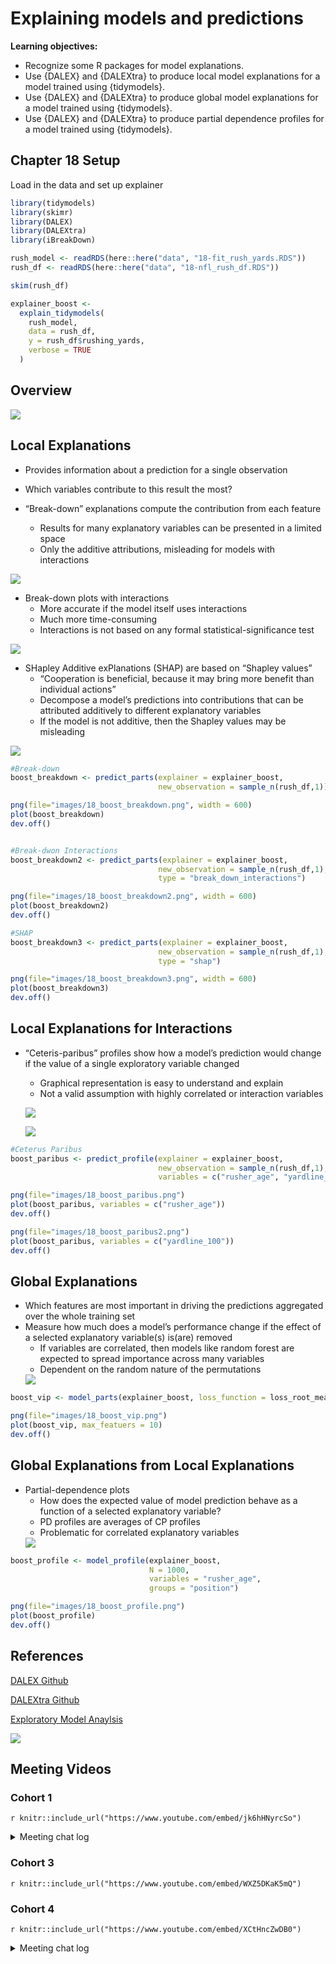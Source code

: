 # Explaining models and predictions

**Learning objectives:**

- Recognize some R packages for model explanations.
- Use {DALEX} and {DALEXtra} to produce local model explanations for a model trained using {tidymodels}.
- Use {DALEX} and {DALEXtra} to produce global model explanations for a model trained using {tidymodels}.
- Use {DALEX} and {DALEXtra} to produce partial dependence profiles for a model trained using {tidymodels}.

## Chapter 18 Setup

Load in the data and set up explainer
```r
library(tidymodels)
library(skimr)
library(DALEX)
library(DALEXtra)
library(iBreakDown)

rush_model <- readRDS(here::here("data", "18-fit_rush_yards.RDS"))
rush_df <- readRDS(here::here("data", "18-nfl_rush_df.RDS"))

skim(rush_df)

explainer_boost <- 
  explain_tidymodels(
    rush_model, 
    data = rush_df,
    y = rush_df$rushing_yards,
    verbose = TRUE
  )

```
## Overview

![](images/18_dalex_overview.png)

## Local Explanations
- Provides information about a prediction for a single observation

- Which variables contribute to this result the most?

- "Break-down" explanations compute the contribution from each feature
  - Results for many explanatory variables can be presented in a limited space
  - Only the additive attributions, misleading for models with interactions
  
![](images/18_boost_breakdown.png)
  
- Break-down plots with interactions
  - More accurate if the model itself uses interactions
  - Much more time-consuming
  - Interactions is not based on any formal statistical-significance test
  
![](images/18_boost_breakdown2.png)
  
- SHapley Additive exPlanations (SHAP) are based on “Shapley values”
  - "Cooperation is beneficial, because it may bring more benefit than individual actions"
  - Decompose a model’s predictions into contributions that can be attributed additively to different explanatory variables
  - If the model is not additive, then the Shapley values may be misleading
  
![](images/18_boost_breakdown3.png)

```r
#Break-down
boost_breakdown <- predict_parts(explainer = explainer_boost,
                                 new_observation = sample_n(rush_df,1))

png(file="images/18_boost_breakdown.png", width = 600)
plot(boost_breakdown)
dev.off()


#Break-dwon Interactions
boost_breakdown2 <- predict_parts(explainer = explainer_boost,
                                 new_observation = sample_n(rush_df,1),
                                 type = "break_down_interactions")

png(file="images/18_boost_breakdown2.png", width = 600)
plot(boost_breakdown2)
dev.off()

#SHAP
boost_breakdown3 <- predict_parts(explainer = explainer_boost,
                                 new_observation = sample_n(rush_df,1),
                                 type = "shap")

png(file="images/18_boost_breakdown3.png", width = 600)
plot(boost_breakdown3)
dev.off()
```

## Local Explanations for Interactions

- "Ceteris-paribus" profiles show how a model’s prediction would change if the value of a single exploratory variable changed
  - Graphical representation is easy to understand and explain
  - Not a valid assumption with highly correlated or interaction variables
  
  ![](images/18_boost_paribus.png)
  
  ![](images/18_boost_paribus2.png)

```r
#Ceterus Paribus
boost_paribus <- predict_profile(explainer = explainer_boost,
                                 new_observation = sample_n(rush_df,1),
                                 variables = c("rusher_age", "yardline_100"))

png(file="images/18_boost_paribus.png")
plot(boost_paribus, variables = c("rusher_age"))
dev.off()

png(file="images/18_boost_paribus2.png")
plot(boost_paribus, variables = c("yardline_100"))
dev.off()
```

## Global Explanations

- Which features are most important in driving the predictions aggregated over the whole training set
- Measure how much does a model’s performance change if the effect of a selected explanatory variable(s) is(are) removed
  - If variables are correlated, then models like random forest are expected to spread importance across many variables
  - Dependent on the random nature of the permutations
  
  ![](images/18_boost_vip.png)

```r
boost_vip <- model_parts(explainer_boost, loss_function = loss_root_mean_square)

png(file="images/18_boost_vip.png")
plot(boost_vip, max_featuers = 10)
dev.off()
```


## Global Explanations from Local Explanations

- Partial-dependence plots
  - How does the expected value of model prediction behave as a function of a selected explanatory variable?
  - PD profiles are averages of CP profiles
  - Problematic for correlated explanatory variables
  
   ![](images/18_boost_profile.png)
  
```r
boost_profile <- model_profile(explainer_boost,
                               N = 1000, 
                               variables = "rusher_age", 
                               groups = "position")

png(file="images/18_boost_profile.png")
plot(boost_profile)
dev.off()
```


## References

[DALEX Github](https://modeloriented.github.io/DALEX/)

[DALEXtra Github](https://github.com/ModelOriented/DALEXtra)

[Exploratory Model Anaylsis](https://ema.drwhy.ai/)

![](images/18_dalex_contents.png)

## Meeting Videos

### Cohort 1

`r knitr::include_url("https://www.youtube.com/embed/jk6hHNyrcSo")`

<details>
  <summary> Meeting chat log </summary>
  
```
00:03:12	tan_iphone:	Hullo!
00:05:15	tan_iphone:	I seem to have influenced the ballot ok tho!
00:06:20	tan_iphone:	Boaty mc boat dog
00:13:56	Jon Harmon (jonthegeek):	https://cran.r-project.org/package=nflfastR
00:17:17	Tony ElHabr:	Acronyms are my fav
00:17:21	Tony ElHabr:	*bacronyms
00:17:31	Jon Harmon (jonthegeek):	I think it stands for "I'm a Doctor Who fan."
00:17:59	Jordan Krogmann:	they have the death bots as the logo
00:18:10	Jordan Krogmann:	or whatever... I am a casual doctor fan
00:18:28	Jon Harmon (jonthegeek):	https://dalex.drwhy.ai/
00:24:26	Jon Harmon (jonthegeek):	Rowers in a boat is the explanation I've heard a lot. You can't just be the fastest, you need to also be in sync with the other rowers.
00:24:52	Tony ElHabr:	Is the default shapley? Or is it permutation? And what’s the difference?
00:31:19	Jon Harmon (jonthegeek):	Dunno about anybody else but I had to look up what that meant: ceteris paribus = "all other things being equal."
00:31:38	Tony ElHabr:	This is the same as partial dependence plots?
00:32:45	Tony ElHabr:	Oh, CP is the instance-level equivalent of PDP (used for data-set level)
00:33:46	Jon Harmon (jonthegeek):	"A profile showing how an individual observation’s prediction changes as a function of a given feature is called an ICE (individual conditional expectation) profile or a CP (ceteris paribus) profile."
Yeah, they never definitively explain PDP vs these other terms. I hate to make them rebuild this monster chapter but I think I have thoughts about making some stuff in here clearer!
00:37:52	Tony ElHabr:	i don’t think vip supports catboost 😢
00:39:04	Jon Harmon (jonthegeek):	Wait, do you pronounce it "vip" or "V I P"?
00:39:20	Tony ElHabr:	Yeah v i p
00:39:46	tan_iphone:	very important predictor
00:40:04	tan_iphone:	But wait is there a prequel?
00:40:56	Tony ElHabr:	meme (tweet) for the day: https://twitter.com/benbbaldwin/status/1431300791516663816?s=20
00:42:08	Jon Harmon (jonthegeek):	Dude, you can't send something that requires audio in the middle of a meeting 🙃
01:05:41	tan_iphone:	Lmaoooo I have not nearly read enough of the book to do it
01:05:47	tan_iphone:	Currently at the gym :) cheers folks

```
</details>

### Cohort 3

`r knitr::include_url("https://www.youtube.com/embed/WXZ5DKaK5mQ")`

### Cohort 4

`r knitr::include_url("https://www.youtube.com/embed/XCtHncZwDB0")`

<details>
  <summary> Meeting chat log </summary>
  
```
00:22:02	Federica Gazzelloni:	this is interesting: “ game theory techniques like SHAP are able to provide insight into how much crime is “good,” and how much is “too much.” (https://geophy.com/insights/whats-the-shap-how-crime-influences-property-value/)
00:26:51	Federica Gazzelloni:	example of using shap:
00:26:56	Federica Gazzelloni:	https://juliasilge.com/blog/board-games/
```
</details>
